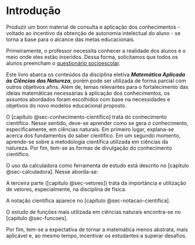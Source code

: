 # Introdução {.unnumbered}

Produzir um bom material de consulta e aplicação dos conhecimentos - voltado ao incentivo da obtenção de autonomia intelectual do aluno - se torna a base para o alcance das metas educacionais. 

Primeiramente, o professor necessita conhecer a realidade dos alunos e o meio onde eles estão inseridos. Dessa forma, solicitamos que todos os alunos preencham o [questionário socioescolar](https://docs.google.com/forms/d/e/1FAIpQLSeyOoTUfJSPIde8_FgBNJHsDwf1HO1KIu4X0mRI2MkEHYNCmg/viewform?usp=sf_link).

Este livro abarca os conteúdos da disciplina eletiva ***Matemática Aplicada às Ciências das Natureza***, porém pode ser utilizada de forma parcial com outros objetivos afins. Além de, temas relevantes para o fortalecimento das ideias matemáticas necessárias à aplicação dos conhecimentos, os assuntos abordados foram escolhidos com base na necessidades e objetivos do novo modelos educacional proposto.

O [capítulo @sec-conhecimento-cientifico] trata do conhecimento científico. Nesse sentido, deve-se aprender como se gera o conhecimento, especificamente, em ciências naturais. Em primeiro lugar, explana-se acerca dos fundamentos do saber científico. Em um segundo momento, aprende-se sobre a metodologia científica utilizada em ciências da natureza. Por fim, tem-se as formas de divulgação do conhecimento científico.

O uso da calculadora como ferramenta de estudo está descrito no [capítulo @sec-calculadora]. Nesse aborda-se:

A terceira parte ([capítulo @sec-vetores]) trata da importância e utilização de vetores, especialmente, na disciplina de física.

A notação científica aparece no [capítulo @sec-notacao-cientifica].

O estudo de funções mais utilizada em ciências naturais encontra-se no [capítulo @sec-funcoes].

Por fim, tem-se a expectativa de tornar a matemática menos abstrata, mais aplicável e, ao mesmo tempo, incentivar os estudantes a superar desafios.

